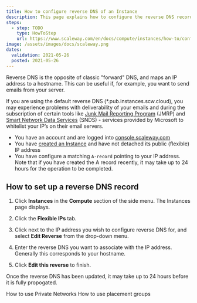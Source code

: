 ```yaml
---
title: How to configure reverse DNS of an Instance
description: This page explains how to configure the reverse DNS record of your Instance
steps:
  - step: TODO
    type: HowToStep
    url: https://www.scaleway.com/en/docs/compute/instances/how-to/configure-reverse-dns/
image: /assets/images/docs/scaleway.png
dates:
  validation: 2021-05-26
  posted: 2021-05-26
---
```


Reverse DNS is the opposite of classic "forward" DNS, and maps an IP address to a hostname. This can be useful if, for example, you want to send emails from your server.

<Message type="important">

  If you are using the default reverse DNS (*.pub.instances.scw.cloud), you may experience problems with deliverability of your emails and during the subscription of certain tools like [Junk Mail Reporting Program](https://postmaster.live.com/snds/JMRP.aspx.) (JMRP) and [Smart Network Data Services](https://sendersupport.olc.protection.outlook.com/snds/FAQ.aspx#WhatIsSNDS) (SNDS) - services provided by Microsoft to whitelist your IP’s on their email servers.

</Message>

<Message type="requirement">

  - You have an account and are logged into [console.scaleway.com](https://console.scaleway.com) 
  - You have [created an Instance](/compute/instances/how-to/create-an-instance/) and have not detached its public (flexible) IP address
  - You have configure a matching `A-record` pointing to your IP address. Note that if you have created the A record recently, it may take up to 24 hours for the operation to be completed.

</Message>

## How to set up a reverse DNS record

1. Click **Instances** in the **Compute** section of the side menu. The Instances page displays.

2. Click the **Flexible IPs** tab.

3. Click <Icon name="more" /> next to the IP address you wish to configure reverse DNS for, and select **Edit Reverse** from the drop-down menu.

  <Lightbox src="scaleway-edit-reverse.png" alt=""/>

4. Enter the reverse DNS you want to associate with the IP address. Generally this corresponds to your hostname. 

  <Lightbox src="scaleway-edit-reverse-popup.png" alt=""/>

5. Click **Edit this reverse** to finish.

<Message type="note">

  Once the reverse DNS has been updated, it may take up to 24 hours before it is fully propogated.

</Message>

<Navigation title="See Also">
  <PreviousButton to="/compute/instances/how-to/use-private-networks/">How to use Private Networks</PreviousButton>
  <NextButton to="/compute/instances/how-to/use-placement-groups/">How to use placement groups</NextButton>
</Navigation>
